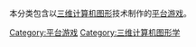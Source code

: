 本分类包含以[[三维计算机图形|三维计算机图形]]技术制作的[[平台游戏|平台游戏]]。

{{DEFAULTSORT:3D platform games}}
[[Category:平台游戏|Category:平台游戏]]
[[Category:三维计算机图形学|Category:三维计算机图形学]]